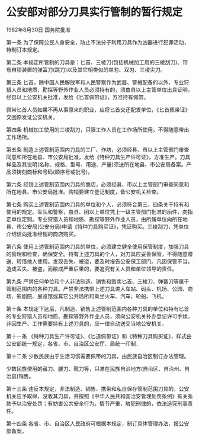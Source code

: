 # 公安部对部分刀具实行管制的暂行规定

1982年8月30日 国务院批准

  

第一条 为了保障公民人身安全，防止不法分子利用刀具作为凶器进行犯罪活动，特制订本规定。

第二条 本规定所管制的刀具是：匕首、三棱刀(包括机械加工用的三棱刮刀)、带有自锁装置的弹簧刀(跳刀)以及其它相类似的单刃、双刃、三棱尖刀。

第三条 匕首，除中国人民解放军和人民警察作为武器、警械配备的以外，专业狩猎人员和地质、勘探等野外作业人员必须持有的，须由县以上主管单位出具证明，经县以上公安机关批准，发给《匕首佩带证》，方准持有佩带。

佩带匕首人员如果不再从事原来的职业，应将匕首交还配发单位，《匕首佩带证》交回原发证公安机关。

第四条 机械加工使用的三棱刮刀，只限工作人员在工作场所使用，不得随意带出工作场所。

第五条 制造上述管制范围内刀具的工厂、作坊，必须经县、市以上主管部门审查同意和所在地县、市公安局批准，发给《特种刀具生产许可证》，方准生产。刀具样品及其说明(名称、规格、型号、用途、产量)须送所在地县、市公安局备案。产品须铸刻商标和号码(顺序号或批号)。

第六条 经销上述管制范围内刀具的商店，必须经县、市以上主管部门审查同意和所在地县、市公安局批准。购销要建立登记制度，备公安机关检查。

第七条 购买上述管制范围内刀具的单位和个人，必须符合第三、四条关于持有和使用的规定。军队和警察，由县、团以上单位凭上一级主管部门批准的函件，向指定单位定购。专业狩猎人员和地质、勘探等野外作业人员，由所属单位向所在地县、市公安局(公安分局)申请《特种刀具购买证》，凭证购买。三棱刮刀，凭单位介绍信向批准经销的商店购买。

第八条 使用上述管制范围内刀具的单位，必须建立健全使用保管制度，加强刀具的管理和检查，确保安全。持有上述刀具的个人，对刀具应妥善保管，不得随意赠送、转借他人使用。发现丢失、被盗，要及时报告公安保卫部门。凡因保管不当，造成丢失、被盗，而酿成严重后果的，要追究有关人员和单位领导的责任。

第九条 严禁任何单位和个人非法制造、销售和贩卖匕首、三棱刀、弹簧刀等属于管制范围内的各种刀具。严禁非法携带上述刀具进入车站、码头、机场、公园、商场、影剧院、展览馆或其它公共场所和乘坐火车、汽车、轮船、飞机。

第十条 本规定下达后，凡制造、销售上述管制范围内各种刀具的单位和持有匕首的专业狩猎人员和地质、勘探等野外作业人员，须向公安机关补办登记许可手续。非因生产、工作需要持有上述刀具的，应一律自动送交当地公安机关。

第十一条 《特种刀具生产许可证》、《匕道佩带证》和《特种刀具购买证》，样式由公安部统一规定，各省、市、自治区公安厅、局统一印制．

第十二条 少数民族由于生活习惯需要佩带的刀具，由民族自治区制订办法管理。

少数民族使用的藏刀、腰刀、靴刀等，只准在民族自治地方(自治区、自治州、自治县)销售。

第十三条 违反本规定，非法制造、销售、携带和私自保存管制范围刀具的，公安机关应予取缔，没收其刀具，并按照《中华人民共和国治安管理处罚条例》有关条款予以治安处罚；有妨害公共安全行为，情节严重，触犯刑律的，依法追究刑事责任。

第十四条 各省、市、自治区人民政府可根据本规定，制订具体管理办法，报公安部备案。